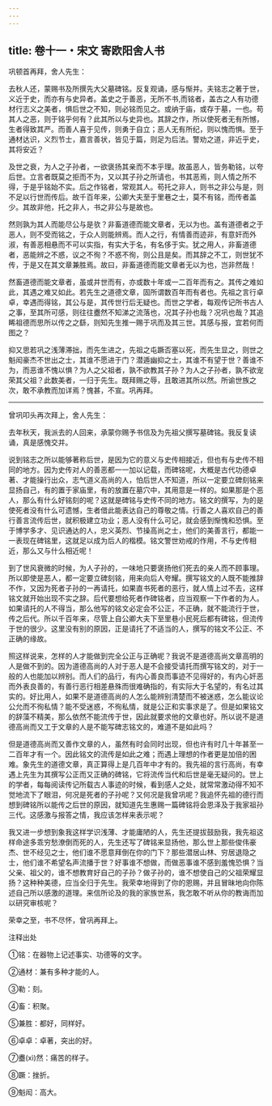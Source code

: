 ```yaml
---
---
---
```

title: 卷十一・宋文 寄欧阳舍人书
---

巩顿首再拜，舍人先生：

去秋人还，蒙赐书及所撰先大父墓碑铭。反复观诵，感与惭并。夫铭志之著于世，义近于史，而亦有与史异者。盖史之于善恶，无所不书,而铭者，盖古之人有功德材行志义之美者，惧后世之不知，则必铭而见之。或纳于庙，或存于墓，一也。苟其人之恶，则于铭乎何有？此其所以与史异也。其辞之作，所以使死者无有所憾，生者得致其严。而善人喜于见传，则勇于自立；恶人无有所纪，则以愧而惧。至于通材达识，义烈节士，嘉言善状，皆见于篇，则足为后法。警劝之道，非近乎史，其将安近？

及世之衰，为人之子孙者，一欲褒扬其亲而不本乎理。故虽恶人，皆务勒铭，以夸后世。立言者既莫之拒而不为，又以其子孙之所请也，书其恶焉，则人情之所不得，于是乎铭始不实。后之作铭者，常观其人。苟托之非人，则书之非公与是，则不足以行世而传后。故千百年来，公卿大夫至于里巷之士，莫不有铭，而传者盖少。其故非他，托之非人，书之非公与是故也。

然则孰为其人而能尽公与是欤？非畜道德而能文章者，无以为也。盖有道德者之于恶人，则不受而铭之，于众人则能辨焉。而人之行，有情善而迹非，有意奸而外淑，有善恶相悬而不可以实指，有实大于名，有名侈于实。犹之用人，非畜道德者，恶能辨之不惑，议之不徇？不惑不徇，则公且是矣。而其辞之不工，则世犹不传，于是又在其文章兼胜焉。故曰，非畜道德而能文章者无以为也，岂非然哉！

然畜道德而能文章者，虽或并世而有，亦或数十年或一二百年而有之。其传之难如此，其遇之难又如此。若先生之道德文章，固所谓数百年而有者也。先祖之言行卓卓，幸遇而得铭，其公与是，其传世行后无疑也。而世之学者，每观传记所书古人之事，至其所可感，则往往衋然不知涕之流落也，况其子孙也哉？况巩也哉？其追睎祖德而思所以传之之繇，则知先生推一赐于巩而及其三世。其感与报，宜若何而图之？

抑又思若巩之浅薄滞拙，而先生进之，先祖之屯蹶否塞以死，而先生显之，则世之魁闳豪杰不世出之士，其谁不愿进于门？潜遁幽抑之士，其谁不有望于世？善谁不为，而恶谁不愧以惧？为人之父祖者，孰不欲教其子孙？为人之子孙者，孰不欲宠荣其父祖？此数美者，一归于先生。既拜赐之辱，且敢进其所以然。所谕世族之次，敢不承教而加详焉？愧甚，不宣。巩再拜。

----------------

曾巩叩头再次拜上，舍人先生：

去年秋天，我派去的人回来，承蒙你赐予书信及为先祖父撰写墓碑铭。我反复读诵，真是感愧交并。

说到铭志之所以能够著称后世，是因为它的意义与史传相接近，但也有与史传不相同的地方。因为史传对人的善恶都一一加以记载，而碑铭呢，大概是古代功德卓著、才能操行出众，志气道义高尚的人，怕后世人不知道，所以一定要立碑刻铭来显扬自己，有的置于家庙里，有的放置在墓穴中，其用意是一样的。如果那是个恶人，那么有什么好铭刻的呢？这就是碑铭与史传不同的地方。铭文的撰写，为的是使死者没有什么可遗憾，生者借此能表达自己的尊敬之情。行善之人喜欢自己的善行善言流传后世，就积极建立功业；恶人没有什么可记，就会感到惭愧和恐惧。至于博学多才、见识通达的人，忠义英烈、节操高尚之士，他们的美善言行，都能一一表现在碑铭里，这就足以成为后人的楷模。铭文警世劝戒的作用，不与史传相近，那么又与什么相近呢！

到了世风衰微的时候，为人子孙的，一味地只要褒扬他们死去的亲人而不顾事理。所以即使是恶人，都一定要立碑刻铭，用来向后人夸耀。撰写铭文的人既不能推辞不作，又因为死者子孙的一再请托，如果直书死者的恶行，就人情上过不去，这样铭文就开始出现不实之辞。后代要想给死者作碑铭者，应当观察一下作者的为人。如果请托的人不得当，那么他写的铭文必定会不公正，不正确，就不能流行于世，传之后代。所以千百年来，尽管上自公卿大夫下至里巷小民死后都有碑铭，但流传于世的很少。这里没有别的原因，正是请托了不适当的人，撰写的铭文不公正、不正确的缘故。

照这样说来，怎样的人才能做到完全公正与正确呢？我说不是道德高尚文章高明的人是做不到的。因为道德高尚的人对于恶人是不会接受请托而撰写铭文的，对于一般的人也能加以辨别。而人们的品行，有内心善良而事迹不见得好的，有内心奸恶而外表良善的，有善行恶行相差悬殊而很难确指的，有实际大于名望的，有名过其实的。好比用人，如果不是道德高尚的人怎么能辨别清楚而不被迷惑，怎么能议论公允而不徇私情？能不受迷惑，不徇私情，就是公正和实事求是了。但是如果铭文的辞藻不精美，那么依然不能流传于世，因此就要求他的文章也好。所以说不是道德高尚而又工于文章的人是不能写碑志铭文的，难道不是如此吗？

但是道德高尚而又善作文章的人，虽然有时会同时出现，但也许有时几十年甚至一二百年才有一个。因此铭文的流传是如此之难；而遇上理想的作者更是加倍的困难。象先生的道德文章，真正算得上是几百年中才有的。我先祖的言行高尚，有幸遇上先生为其撰写公正而又正确的碑铭，它将流传当代和后世是毫无疑问的。世上的学者，每每阅读传记所载古人事迹的时候，看到感人之处，就常常激动得不知不觉地流下了眼泪，何况是死者的子孙呢？又何况是我曾巩呢？我追怀先祖的德行而想到碑铭所以能传之后世的原因，就知道先生惠赐一篇碑铭将会恩泽及于我家祖孙三代。这感激与报答之情，我应该怎样来表示呢？

我又进一步想到象我这样学识浅薄、才能庸陋的人，先生还提拔鼓励我，我先祖这样命途多乖穷愁潦倒而死的人，先生还写了碑铭来显扬他，那么世上那些俊伟豪杰、世不经见之士，他们谁不愿意拜倒在你的门下？那些潜居山林、穷居退隐之士，他们谁不希望名声流播于世？好事谁不想做，而做恶事谁不感到羞愧恐惧？当父亲、祖父的，谁不想教育好自己的子孙？做子孙的，谁不想使自己的父祖荣耀显扬？这种种美德，应当全归于先生。我荣幸地得到了你的恩赐，并且冒昧地向你陈述自己所以感激的道理。来信所论及的我的家族世系，我怎敢不听从你的教诲而加以研究审核呢？

荣幸之至，书不尽怀，曾巩再拜上。

注释出处

①铭：在器物上记述事实、功德等的文字。

②通材：兼有多种才能的人。

③勒：刻。

④畜：积聚。

⑤兼胜：都好，同样好。

⑥卓卓：卓著，突出的好。

⑦衋(xì)然：痛苦的样子。

⑧蹶：挫折。

⑨魁闳：高大。

